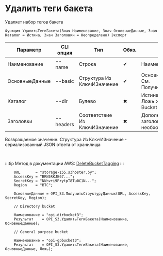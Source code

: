 ﻿---
sidebar_position: 9
---


# Удалить теги бакета
 Удаляет набор тегов бакета



`Функция УдалитьТегиБакета(Знач Наименование, Знач ОсновныеДанные, Знач Каталог = Истина, Знач Заголовки = Неопределено) Экспорт`

  | Параметр | CLI опция | Тип | Обяз. | Назначение |
  |-|-|-|-|-|
  | Наименование | --name | Строка | &#x2714; | Наименование бакета |
  | ОсновныеДанные | --basic | Структура Из КлючИЗначение | &#x2714; | Основные данные запроса. См. ПолучитьСтруктуруДанных |
  | Каталог | --dir | Булево | &#x2716; | Истина > Directory Bucket, Ложь > General Purpose Bucket |
  | Заголовки | --headers | Соответствие Из КлючИЗначение | &#x2716; | Дополнительные заголовки запроса, если необходимо |

  
  Возвращаемое значение:   Структура Из КлючИЗначение - сериализованный JSON ответа от хранилища

<br/>

:::tip
Метод в документации AWS: [DeleteBucketTagging](https://docs.aws.amazon.com/AmazonS3/latest/API/API_DeleteBucketTagging.html)
:::
<br/>


```bsl title="Пример использования для 1С:Предприятие/OneScript"
    URL       = "storage-155.s3hoster.by";
    AccessKey = "BRN5RKJE67...";
    SecretKey = "NNhv+i9PrytpT8Tu0C1N...";
    Region    = "BTC";

    ОсновныеДанные = OPI_S3.ПолучитьСтруктуруДанных(URL, AccessKey, SecretKey, Region);

    // Directory bucket

    Наименование = "opi-dirbucket3";
    Результат    = OPI_S3.УдалитьТегиБакета(Наименование, ОсновныеДанные);

    // General purpose bucket

    Наименование = "opi-gpbucket3";
    Результат    = OPI_S3.УдалитьТегиБакета(Наименование, ОсновныеДанные, Ложь);
```
    




